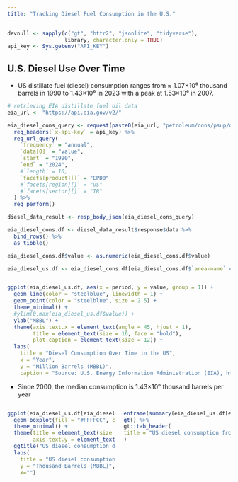 ```yaml
---
title: "Tracking Diesel Fuel Consumption in the U.S."
---
```



```r
devnull <- sapply(c("gt", "httr2", "jsonlite", "tidyverse"), 
                  library, character.only = TRUE)
api_key <- Sys.getenv("API_KEY")
```

## U.S. Diesel Use Over Time  
  
  - US distillate fuel (diesel) consumption ranges from ≈ 1.07×10⁶ thousand barrels in 1990 to 1.43×10⁶ in 2023 with a peak at 1.53×10⁶ in 2007.  

```r
# retrieving EIA distillate fuel oil data 
eia_url <- "https://api.eia.gov/v2/"

eia_diesel_cons_query <- request(paste0(eia_url, "petroleum/cons/psup/data")) %>%
  req_headers(`x-api-key` = api_key) %>%
  req_url_query(
    `frequency` = "annual",
    `data[0]` = "value",
    `start` = "1990",
    `end` = "2024",
    #`length` = 10,
    `facets[product][]` = "EPD0"   
    #`facets[region][]` = "US"    
    #`facets[sector][]` = "TR" 
  ) %>%
  req_perform()

diesel_data_result <- resp_body_json(eia_diesel_cons_query)

eia_diesel_cons.df <- diesel_data_result$response$data %>%
  bind_rows() %>%
  as_tibble()

eia_diesel_cons.df$value <- as.numeric(eia_diesel_cons.df$value)

eia_diesel_us.df <- eia_diesel_cons.df[eia_diesel_cons.df$`area-name` == "U.S." & eia_diesel_cons.df$units == "MBBL",] 


ggplot(eia_diesel_us.df, aes(x = period, y = value, group = 1)) +
  geom_line(color = "steelblue", linewidth = 1) +
  geom_point(color = "steelblue", size = 2.5) +
  theme_minimal() + 
  #ylim(0,max(eia_diesel_us.df$value)) +
  ylab("MBBL") +
  theme(axis.text.x = element_text(angle = 45, hjust = 1),
        title = element_text(size = 16, face = "bold"),
        plot.caption = element_text(size = 12)) +
  labs(
    title = "Diesel Consumption Over Time in the US",
    x = "Year",
    y = "Million Barrels (MBBL)",
    caption = "Source: U.S. Energy Information Administration (EIA), https://www.eia.gov/")

```
  
  - Since 2000, the median consumption is 1.43×10⁶ thousand barrels per year  
  
::: {.columns}
::: {.column width="50%"}    
```r
ggplot(eia_diesel_us.df[eia_diesel_us.df$period >2000,], aes(x="",y = value)) + 
  geom_boxplot(fill = "#FFFFCC", color = "darkgray") + 
  theme_minimal() + 
  theme(title = element_text(size = 10, face = "bold"),
        axis.text.y = element_text(size =6)) +
  ggtitle("US diesel consumption distribution since 2000") +
  labs(
    title = "US diesel consumption\n distribution since 2000",
    y = "Thousand Barrels (MBBL)",
    x="")
```
:::

::: {.column width="50%"}
```r
enframe(summary(eia_diesel_us.df[eia_diesel_us.df$period >2000,]$value), name = "Statistic", value = "MBBL") %>%
gt() %>%
gt::tab_header(
title = "US diesel consumption from 2000 to 2023"
)
```
:::
:::